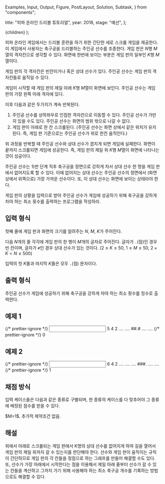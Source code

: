   Examples,
  Input,
  Output,
  Figure,
  PostLayout,
  Solution,
  Subtask,
} from "components";

  title: "피파 온라인 드리블 튜토리얼",
  year: 2018,
  stage: "예선",
};

  <PostLayout meta={meta}>{children}</PostLayout>
);

피파 온라인 게임에서는 드리블 훈련을 하기 위한 간단한 세로 스크롤 게임을 제공한다. 이 게임에서 사용자는 축구공을 드리블하는 주인공 선수를 조종한다. 게임 판은 $N$행 $M$열의 격자칸으로 생각할 수 있다. 화면에 한번에 보이는 부분은 게임 판의 일부인 $K$행 $M$열이다.

게임 판의 각 격자칸은 빈칸이거나 혹은 상대 선수가 있다. 주인공 선수는 게임 판의 격자칸들로 움직일 수 있다.

게임이 시작할 때 게임 판의 제일 아래 $K$행 $M$열이 화면에 보인다. 주인공 선수는 게임 판의 가장 왼쪽 아래 격자에 있다.

이후 다음과 같은 두가지가 계속 반복된다.

1. 주인공 선수를 상하좌우로 인접한 격자칸으로 이동할 수 있다. 주인공 선수가 가만히 있을 수도 있다. 주인공 선수는 화면의 범위 밖으로 나갈 수 없다.
2. 게임 판이 아래로 한 칸 스크롤된다. (주인공 선수는 화면 상에서 같은 위치가 유지된다. 즉, 게임 판 기준으로는 주인공 선수가 위로 한칸 움직인다.)

위 과정을 반복할 때 주인공 선수와 상대 선수가 겹치게 되면 게임에 실패한다. 화면이 끝까지 스크롤되면 게임에 성공한다. 즉, 게임 판의 제일 위 $K$행 $M$열이 화면에 나타나는 것이 성공이다.

주인공 선수는 1)번 단계 직후 축구공을 정면으로 강하게 차서 상대 선수 한 명을 게임 판에서 없어지도록 할 수 있다. 이때 없어지는 상대 선수는 주인공 선수의 정면에서 (화면 상에서 위쪽으로) 가장 가까운 선수이다. 또, 이 상대 선수는 화면에 보이는 상태라야 한다.

게임 판의 상황을 입력으로 받아 주인공 선수가 게임에 성공하기 위해 축구공을 강하게 차야 하는 최소 횟수를 출력하는 프로그램을 작성하라.

## 입력 형식

첫째 줄에 게임 판과 화면의 크기를 알려주는 $N$, $M$, $K$가 주어진다.

다음 $N$개의 줄 각각에 게임 판의 한 행이 $M$개의 글자로 주어진다. 글자가 `.`(점)인 경우 빈 칸이며, 글자가 `#`인 경우 상대 선수가 있는 것이다. ($2 \le K \le 50$, $1 \le M \le 50$, $2 \times K < N \le 500$)

입력의 첫 $K$줄과 마지막 $K$줄은 모두 `.`(점) 문자이다.

## 출력 형식

주인공 선수가 게임에 성공하기 위해 축구공을 강하게 차야 하는 최소 횟수를 정수로 출력한다.

## 예제 1

<Examples>
  {/* prettier-ignore */}
  <Input>
    5 4 2 
    ....
    ....
    ##.#
    ....
    ....
  </Input>
  {/* prettier-ignore */}
  <Output>
    0
  </Output>
</Examples>

## 예제 2

<Examples>
  {/* prettier-ignore */}
  <Input>
    6 4 2 
    ....
    ....
    ....
    ###.
    ....
    ....
  </Input>
  {/* prettier-ignore */}
  <Output>
    1
  </Output>
</Examples>

## 채점 방식

입력 케이스들은 다음과 같은 종류로 구별되며, 한 종류의 케이스를 다 맞추어야 그 종류에 배정된 점수를 받을 수 있다.

<Subtask index={1} score={35}>
  $M=1$.
</Subtask>
<Subtask index={2} score={165}>
  추가적 제약조건 없음.
</Subtask>

## 해설

<Solution>
  위에서 아래로 스크롤되는 게임 판에서 K명의 상대 선수를 없어지게 하여 길을
  열어서 게임 판의 제일 위까지 갈 수 있는지를 판단해야 한다. 선수와 게임 판이
  움직이는 규칙이 간단하므로 게임 판의 각 칸들을 정점으로 하는 그래프를 만들어
  해결할 수도 있다. 또, 선수가 가장 아래에서 시작한다는 점을 이용해서 제일 아래
  줄부터 선수가 갈 수 있는 칸들을 계산하고 그까지 가기 위해 사용해야 하는 최소
  축구공 개수를 기록하는 방법으로도 해결할 수 있다.
</Solution>
